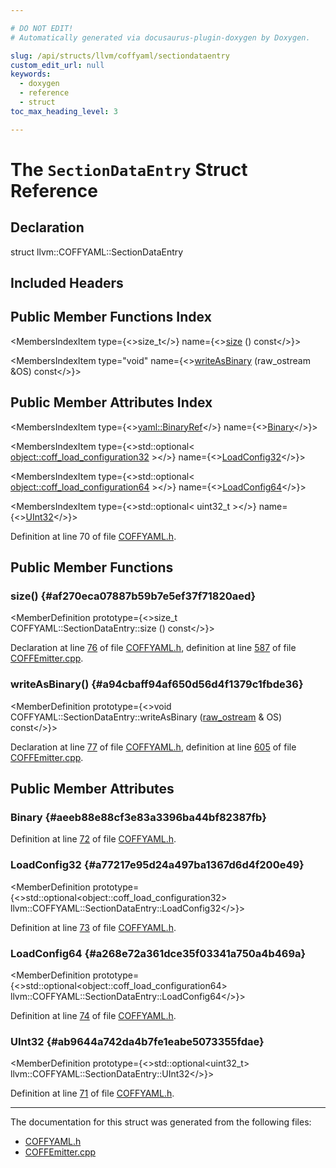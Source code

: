 ```yaml
---

# DO NOT EDIT!
# Automatically generated via docusaurus-plugin-doxygen by Doxygen.

slug: /api/structs/llvm/coffyaml/sectiondataentry
custom_edit_url: null
keywords:
  - doxygen
  - reference
  - struct
toc_max_heading_level: 3

---
```





# The `SectionDataEntry` Struct Reference

<DoxygenPage pluginConfig={pluginConfig}>



## Declaration

<CodeBlock>struct llvm::COFFYAML::SectionDataEntry</CodeBlock>

## Included Headers

<IncludesList>
<IncludesListItem
  filePath="llvm/ObjectYAML/COFFYAML.h"
  permalink="/docs/api/files/include/include/llvm/include/llvm/objectyaml/coffyaml-h"
  isLocal="true" />
</IncludesList>

## Public Member Functions Index

<MembersIndex>

<MembersIndexItem
  type={<>size&#95;t</>}
  name={<><a href="#af270eca07887b59b7e5ef37f71820aed">size</a> () const</>}>
</MembersIndexItem>

<MembersIndexItem
  type="void"
  name={<><a href="#a94cbaff94af650d56d4f1379c1fbde36">writeAsBinary</a> (raw&#95;ostream &amp;OS) const</>}>
</MembersIndexItem>

</MembersIndex>

## Public Member Attributes Index

<MembersIndex>

<MembersIndexItem
  type={<><a href="/docs/api/classes/llvm/yaml/binaryref">yaml::BinaryRef</a></>}
  name={<><a href="#aeeb88e88cf3e83a3396ba44bf82387fb">Binary</a></>}>
</MembersIndexItem>

<MembersIndexItem
  type={<>std::optional&lt; <a href="/docs/api/structs/llvm/object/coff-load-configuration32">object::coff&#95;load&#95;configuration32</a> &gt;</>}
  name={<><a href="#a77217e95d24a497ba1367d6d4f200e49">LoadConfig32</a></>}>
</MembersIndexItem>

<MembersIndexItem
  type={<>std::optional&lt; <a href="/docs/api/structs/llvm/object/coff-load-configuration64">object::coff&#95;load&#95;configuration64</a> &gt;</>}
  name={<><a href="#a268e72a361dce35f03341a750a4b469a">LoadConfig64</a></>}>
</MembersIndexItem>

<MembersIndexItem
  type={<>std::optional&lt; uint32&#95;t &gt;</>}
  name={<><a href="#ab9644a742da4b7fe1eabe5073355fdae">UInt32</a></>}>
</MembersIndexItem>

</MembersIndex>


Definition at line 70 of file <a href="/docs/api/files/include/include/llvm/include/llvm/objectyaml/coffyaml-h">COFFYAML.h</a>.

<SectionDefinition>

## Public Member Functions

### size() {#af270eca07887b59b7e5ef37f71820aed}

<MemberDefinition
  prototype={<>size&#95;t COFFYAML::SectionDataEntry::size () const</>}>

Declaration at line <a href="/docs/api/files/include/include/llvm/include/llvm/objectyaml/coffyaml-h/#l00076">76</a> of file <a href="/docs/api/files/include/include/llvm/include/llvm/objectyaml/coffyaml-h">COFFYAML.h</a>, definition at line <a href="/docs/api/files/lib/lib/objectyaml/coffemitter-cpp/#l00587">587</a> of file <a href="/docs/api/files/lib/lib/objectyaml/coffemitter-cpp">COFFEmitter.cpp</a>.
</MemberDefinition>

### writeAsBinary() {#a94cbaff94af650d56d4f1379c1fbde36}

<MemberDefinition
  prototype={<>void COFFYAML::SectionDataEntry::writeAsBinary (<a href="/docs/api/classes/llvm/raw-ostream">raw&#95;ostream</a> &amp; OS) const</>}>

Declaration at line <a href="/docs/api/files/include/include/llvm/include/llvm/objectyaml/coffyaml-h/#l00077">77</a> of file <a href="/docs/api/files/include/include/llvm/include/llvm/objectyaml/coffyaml-h">COFFYAML.h</a>, definition at line <a href="/docs/api/files/lib/lib/objectyaml/coffemitter-cpp/#l00605">605</a> of file <a href="/docs/api/files/lib/lib/objectyaml/coffemitter-cpp">COFFEmitter.cpp</a>.
</MemberDefinition>

</SectionDefinition>

<SectionDefinition>

## Public Member Attributes

### Binary {#aeeb88e88cf3e83a3396ba44bf82387fb}

<MemberDefinition
  prototype="yaml::BinaryRef llvm::COFFYAML::SectionDataEntry::Binary">

Definition at line <a href="/docs/api/files/include/include/llvm/include/llvm/objectyaml/coffyaml-h/#l00072">72</a> of file <a href="/docs/api/files/include/include/llvm/include/llvm/objectyaml/coffyaml-h">COFFYAML.h</a>.
</MemberDefinition>

### LoadConfig32 {#a77217e95d24a497ba1367d6d4f200e49}

<MemberDefinition
  prototype={<>std::optional&lt;object::coff&#95;load&#95;configuration32&gt; llvm::COFFYAML::SectionDataEntry::LoadConfig32</>}>

Definition at line <a href="/docs/api/files/include/include/llvm/include/llvm/objectyaml/coffyaml-h/#l00073">73</a> of file <a href="/docs/api/files/include/include/llvm/include/llvm/objectyaml/coffyaml-h">COFFYAML.h</a>.
</MemberDefinition>

### LoadConfig64 {#a268e72a361dce35f03341a750a4b469a}

<MemberDefinition
  prototype={<>std::optional&lt;object::coff&#95;load&#95;configuration64&gt; llvm::COFFYAML::SectionDataEntry::LoadConfig64</>}>

Definition at line <a href="/docs/api/files/include/include/llvm/include/llvm/objectyaml/coffyaml-h/#l00074">74</a> of file <a href="/docs/api/files/include/include/llvm/include/llvm/objectyaml/coffyaml-h">COFFYAML.h</a>.
</MemberDefinition>

### UInt32 {#ab9644a742da4b7fe1eabe5073355fdae}

<MemberDefinition
  prototype={<>std::optional&lt;uint32&#95;t&gt; llvm::COFFYAML::SectionDataEntry::UInt32</>}>

Definition at line <a href="/docs/api/files/include/include/llvm/include/llvm/objectyaml/coffyaml-h/#l00071">71</a> of file <a href="/docs/api/files/include/include/llvm/include/llvm/objectyaml/coffyaml-h">COFFYAML.h</a>.
</MemberDefinition>

</SectionDefinition>

<hr/>

The documentation for this struct was generated from the following files:

<ul>
<li><a href="/docs/api/files/include/include/llvm/include/llvm/objectyaml/coffyaml-h">COFFYAML.h</a></li>
<li><a href="/docs/api/files/lib/lib/objectyaml/coffemitter-cpp">COFFEmitter.cpp</a></li>
</ul>

</DoxygenPage>
